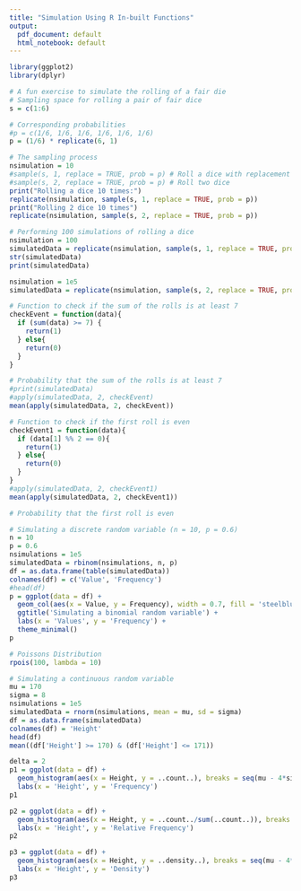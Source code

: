 ```yaml
---
title: "Simulation Using R In-built Functions"
output:
  pdf_document: default
  html_notebook: default
---
```


```r
library(ggplot2)
library(dplyr)
```

```r
# A fun exercise to simulate the rolling of a fair die
# Sampling space for rolling a pair of fair dice
s = c(1:6)

# Corresponding probabilities
#p = c(1/6, 1/6, 1/6, 1/6, 1/6, 1/6)
p = (1/6) * replicate(6, 1)

# The sampling process
nsimulation = 10
#sample(s, 1, replace = TRUE, prob = p) # Roll a dice with replacement
#sample(s, 2, replace = TRUE, prob = p) # Roll two dice
print("Rolling a dice 10 times:")
replicate(nsimulation, sample(s, 1, replace = TRUE, prob = p))
print("Rolling 2 dice 10 times")
replicate(nsimulation, sample(s, 2, replace = TRUE, prob = p))

# Performing 100 simulations of rolling a dice
nsimulation = 100
simulatedData = replicate(nsimulation, sample(s, 1, replace = TRUE, prob = p))
str(simulatedData)
print(simulatedData)
```

```r
nsimulation = 1e5
simulatedData = replicate(nsimulation, sample(s, 2, replace = TRUE, prob = p))

# Function to check if the sum of the rolls is at least 7
checkEvent = function(data){
  if (sum(data) >= 7) {
    return(1)
  } else{
    return(0)
  }
}

# Probability that the sum of the rolls is at least 7
#print(simulatedData)
#apply(simulatedData, 2, checkEvent)
mean(apply(simulatedData, 2, checkEvent))

# Function to check if the first roll is even
checkEvent1 = function(data){
  if (data[1] %% 2 == 0){
    return(1)
  } else{
    return(0)
  }
}
#apply(simulatedData, 2, checkEvent1)
mean(apply(simulatedData, 2, checkEvent1))

# Probability that the first roll is even

```

```r
# Simulating a discrete random variable (n = 10, p = 0.6)
n = 10
p = 0.6
nsimulations = 1e5 
simulatedData = rbinom(nsimulations, n, p)
df = as.data.frame(table(simulatedData))
colnames(df) = c('Value', 'Frequency')
#head(df)
p = ggplot(data = df) +
  geom_col(aes(x = Value, y = Frequency), width = 0.7, fill = 'steelblue') +
  ggtitle('Simulating a binomial random variable') +
  labs(x = 'Values', y = 'Frequency') +
  theme_minimal()
p
```

```r
# Poissons Distribution
rpois(100, lambda = 10)
```


```r
# Simulating a continuous random variable
mu = 170
sigma = 8
nsimulations = 1e5
simulatedData = rnorm(nsimulations, mean = mu, sd = sigma)
df = as.data.frame(simulatedData)
colnames(df) = 'Height'
head(df)
mean((df['Height'] >= 170) & (df['Height'] <= 171))

delta = 2
p1 = ggplot(data = df) +
  geom_histogram(aes(x = Height, y = ..count..), breaks = seq(mu - 4*sigma, mu + 4*sigma, by = delta), colour = 'black', fill = 'steelblue', alpha = 0.4) +
  labs(x = 'Height', y = 'Frequency')
p1

p2 = ggplot(data = df) +
  geom_histogram(aes(x = Height, y = ..count../sum(..count..)), breaks = seq(mu - 4*sigma, mu + 4*sigma, by = delta), colour = 'black', fill = 'steelblue', alpha = 0.4) +
  labs(x = 'Height', y = 'Relative Frequency')
p2

p3 = ggplot(data = df) +
  geom_histogram(aes(x = Height, y = ..density..), breaks = seq(mu - 4*sigma, mu + 4*sigma, by = delta), colour = 'black', fill = 'steelblue', alpha = 0.4) +
  labs(x = 'Height', y = 'Density')
p3
```



